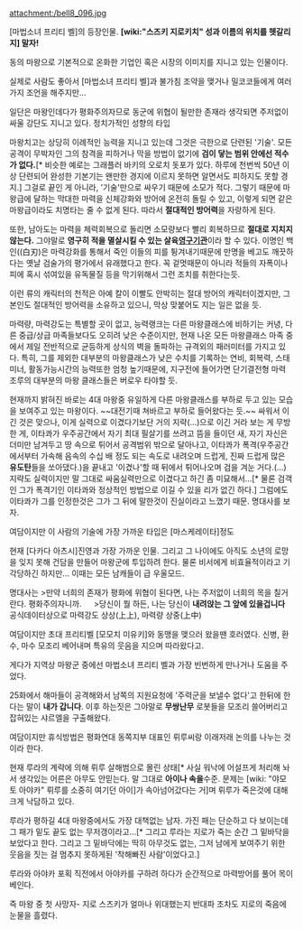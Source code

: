 attachment:/bell8_096.jpg

[마법소녀 프리티 벨]의 등장인물.
'''[wiki:"스즈키 지로키치" 성과 이름의 위치를 헷갈리지] 말자!'''

동의 마왕으로 기본적으로 온화한 기업인 혹은 시장의 이미지를 지니고 있는 인물이다.

실제로 사람도 좋아서 [마법소녀 프리티 벨]과 불가침 조약을 맺거나 밀코코들에게 여러가지 조언을 해주지만...

일단은 마왕인데다가 평화주의자므로 동군에 위협이 될만한 존재라 생각되면 주저없이 싸울 강단도 지니고 있다. 정치가적인 성향의 타입

마왕치고는 상당히 이례적인 능력을 지니고 있는데 그것은 극한으로 단련된 '기술'. 모든 공격이 무박자인 그의 참격을 피하거나 막을 방법이 없기에 '''검이 닿는 범위 안에선 적수가 없다.'''[* 비슷한 예로는 그래플러 바키의 오로치 돗포가 있다. 하루에 천번씩 50년 이상 단련되어 완성한 기본기는 왠만한 경지에 이르지 못하면 알면서도 피하지도 못할 경지.] 그걸로 끝인 게 아니라, '기술'만으로 싸우기 때문에 소모가 적다. 그렇기 때문에 마왕급에 달하는 막대한 마력을 신체강화와 방어에 온전히 돌릴 수 있고, 이렇게 되면 같은 마왕급이라도 치명타는 줄 수 없게 된다. 따라서 '''절대적인 방어력'''을 자랑하게 된다. 

또한, 남아도는 마력을 체력회복으로 돌리면 소모량보다 빨리 회복하므로 '''절대로 지치지 않는다.''' 그야말로 '''영구히 적을 멸살시킬 수 있는 살육[[영구기관]]'''이라 할 수 있다. 이명인 백인((白刃)은 마력강화를 통해서 죽인 이들의 피를 튕겨내기때문에 만명을 베고도 깨끗하다는 옛날 검술가의 평가에서 유래했다고 한다. 꼭 겉멋때문이 아니라 적들의 자폭이나 피에 혹시 섞여있을 유독물질 등을 막기위해서 그런 조치를 취한다는듯.

이런 류의 캐릭터의 천적은 아예 칼이 이빨도 안박히는 절대 방어의 캐릭터이겠지만, 그 본인도 절대적인 방어력을 소유하고 있으니, 막상 맞붙어도 지는 일은 없을 듯.  

마력량, 마력강도는 특별할 곳이 없고, 능력랭크는 다른 마왕클래스에 비하기는 커녕, 다른 중급/상급 마족들보다도 오히려 낮은 수준이지만, 현재 나온 모든 마왕클래스 마족 중에서 제일 전반적으로 균등하게 상식의 벽을 돌파하는 규격외의 패러미터를 가지고 있다. 특히, 그를 제외한 대부분의 마왕클래스가 낮은 수치를 기록하는 연비, 회복력, 스태미너, 활동가능시간의 능력또한 엄청 높기때문에, 지구전에 들어가면 단기결전형 마력 조루의 대부분의 마왕 클래스들은 버로우 타야할 듯.

현재까지 밝혀진 바로는 4대 마왕중 유일하게 다른 마왕클래스를 부하로 두고 있는 모습을 보여주고 있는 마왕이다. ~~대전기때 쳐바르고 부하로 들어왔다는 듯.~~ 싸워서 이긴 것은 맞으나, 이게 실력으로 이겼다기보단 거의 지략(...)으로 이긴 거라 보는 게 무방한 게, 이타콰가 우주공간에서 자기 최대 필살기를 쓰려고 뜸을 들이던 새, 자기 자신은 더미만 남겨두고 땅 속으로 튀어서 공격범위 밖으로 달아나고, 이타콰가 폭격(우주공간에서부터 가속해 음속의 수십 배 정도 되는 속도로 내려오며 드럽게, 진짜 드럽게 많은 '''유도탄'''들을 쏘아댔다.)을 끝내고 '이겼나'할 때 뒤에서 튀어나오며 검을 겨눈 거다.(...) 지략도 실력이지만 말 그대로 싸움실력만으로 이겼다고 하긴 좀 미묘해서...[* 물론 검객인 그가 폭격기인 이타콰와 정상적인 방법으로 이길 수 있을 리가 없긴 하다.]
그럼에도 이타콰가 그를 인정한것은 그가 그 뒤에 말한것이 진실이라고 느꼈기 때문. 명대사를 보자.

여담이지만 이 사람의 기술에 가장 가까운 타입은 [마스케레이타]정도

현재 [다카다 아츠시]진영과 가장 가까운 인물. 그리고 그 나이에도 아직도 소년의 로망을 잊지 못해 건담을 만들어 마왕군에 투입하려 한다. 물론 비서에게 비효율적이라고 기각당하긴 하지만... 이때는 모든 남캐들이 급 우울모드.

명대사는
>만약 너희의 존재가 평화에 위협이 된다면, 나는 주저없이 너희의 목을 칠거란다. 평화주의자니까.
　
>당신이 뭘 하든, 나는 당신이 '''내려앉는 그 앞에 있을겁니다'''
　
공식데이터상으로 마력강도 상상(上上), 마력량 상중(上中)

여담이지만 초대 프리티벨 [모모치 미유키]와 동맹을 맺으러 왔을땐 호러였다. 신병, 환수, 마수 모조리 베어내며 특유의 웃음을 지으며 따라왔다고.

게다가 지역상 마왕군 중에선 마법소녀 프리티 벨과 가장 빈번하게 만나거나 도움을 주었다.

25화에서 해마들이 공격해와서 남쪽의 지원요청에 '주력군을 보낼수 없다'고 한뒤에 한다는 말이 '''내가 갑니다'''.
이후 하는짓은 그야말로 '''무쌍난무''' 로봇들을 모조리 쓸어버리고 잡혀있는 샤르엘을 구출해왔다.

여담이지만 휴식방법은 평화연대 동쪽지부 대표인 뤼루씨랑 이래저래 논의를 나누는 것이라 한다.

현재 루라의 계략에 의해 뤼루 살해범으로 몰린 상태[* 사실 워낙에 어설프게 처리해 놔서 생각있는 어른은 아무도 안믿는다. 말 그대로 '''아이나 속을'''수준. 문제는 [wiki: "야모토 아야카" 뤼루를 소중히 여기던 아이]가 속아넘어갔다는 거]며 뤼루가 죽은것에 대해 크게 낙담하고 있다.

루라가 평하길 4대 마왕중에서도 가장 대책없는 남자. 가진 패는 단순하고 다 보이는데 그 패가 밑도 끝도 없는 무저갱이라고...[* 그리고 루라는 지로가 죽는 순간 그 밑바닥을 보았다고 한다. 그리고 그 밑바닥에는 딱히 아무것도 없는, 그저 남에게 보여주기 위한 웃음을 짓는 걸 멈추지 못하게된 '착해빠진 사람'이었다고.]

루라와 아야카 포획 직전에서 아야카를 구하려 하다가 순간적으로 마력방어를 풀어 목이 베인다.

즉 마왕 중 첫 사망자- 지로 스즈키가 얼마나 위대했는지 반대파 조차도 지로의 죽음에 눈물을 흘렸다. 
